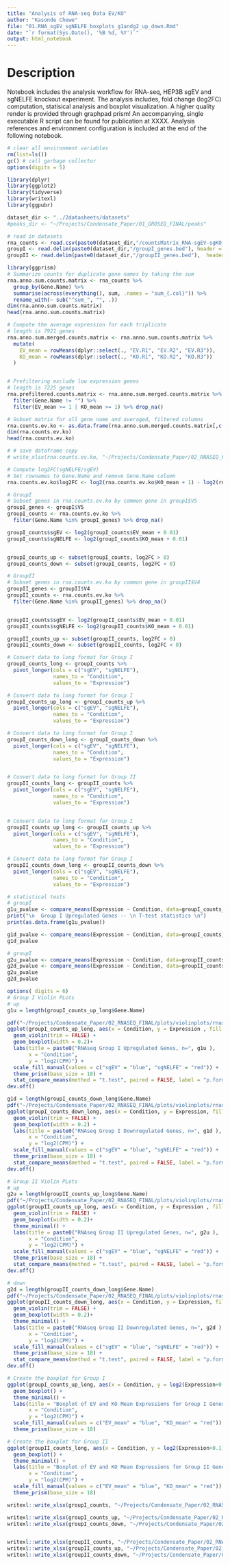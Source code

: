 ```yaml
---
title: "Analysis of RNA-seq Data EV/KO"
author: "Kasonde Chewe"
file: "01.RNA_sgEV_sgNELFE_boxplots_g1andg2_up_down.Rmd"
date: "`r format(Sys.Date(), '%B %d, %Y')`"
output: html_notebook
---
```


# Description
Notebook includes the analysis workflow for RNA-seq, HEP3B sgEV and sgNELFE knockout experiment.
The analysis includes, fold change (log2FC) computation, statisical analysis and boxplot visualization. 
A higher quality render is provided through graphpad prism!
An accompanying, single executable R script can be found for publication 
at XXXX. Analysis references and environment configuration is included at the 
end of the following notebook.


```r
# clear all environment variables
rm(list=ls())
gc() # call garbage collector 
options(digits = 5)
```





```r
library(dplyr)
library(ggplot2)
library(tidyverse)
library(writexl)
library(ggpubr)
```


```r
dataset_dir <- "../2datasheets/datasets"
#peaks_dir <- "~/Projects/Condensate_Paper/01_GROSEQ_FINAL/peaks"

# read in datasets
rna_counts <- read.csv(paste0(dataset_dir,"/countsMatrix_RNA-sgEV-sgKO_with_genes.csv"))
groupI <- read.delim(paste0(dataset_dir,"/groupI_genes.bed"), header = FALSE)
groupII <- read.delim(paste0(dataset_dir,"/groupII_genes.bed"),  header = FALSE)

```




```r

library(ggprism)
# Summarize counts for duplicate gene names by taking the sum
rna.anno.sum.counts.matrix <- rna_counts %>%
  group_by(Gene.Name) %>%
  summarise(across(everything(), sum, .names = "sum_{.col}")) %>%
  rename_with(~ sub("^sum_", "", .))
dim(rna.anno.sum.counts.matrix)
head(rna.anno.sum.counts.matrix)

# Compute the average expression for each triplicate
# length is 7921 genes
rna.anno.sum.merged.counts.matrix <- rna.anno.sum.counts.matrix %>%
  mutate(
    EV_mean = rowMeans(dplyr::select(., "EV.R1", "EV.R2", "EV.R3")),
    KO_mean = rowMeans(dplyr::select(., "KO.R1", "KO.R2", "KO.R3"))
  )


# Prefiltering exclude low expression genes 
# length is 7225 genes
rna.prefiltered.counts.matrix <- rna.anno.sum.merged.counts.matrix %>%
  filter(Gene.Name != "") %>%
  filter(EV_mean >= 1 | KO_mean >= 1) %>% drop_na()

# Subset matrix for all gene name and averaged, filtered columns 
rna.counts.ev.ko <- as.data.frame(rna.anno.sum.merged.counts.matrix[,c("Gene.Name", "EV_mean", "KO_mean")])
dim(rna.counts.ev.ko)
head(rna.counts.ev.ko)

# # save dataframe copy 
# write_xlsx(rna.counts.ev.ko, "~/Projects/Condensate_Paper/02_RNASEQ_FINAL/datasets/merged_countsMatrix_RNA-sgEV-sgKO_with_genes.xlsx")

# Compute log2FC(sgNELFE/sgEV) 
# Set rownames to Gene.Name and remove Gene.Name column
rna.counts.ev.ko$log2FC <- log2(rna.counts.ev.ko$KO_mean + 1) - log2(rna.counts.ev.ko$EV_mean + 1)
```


```r
# GroupI 
# Subset genes in rna.counts.ev.ko by common gene in groupI$V5
groupI_genes <- groupI$V5
groupI_counts <- rna.counts.ev.ko %>%
  filter(Gene.Name %in% groupI_genes) %>% drop_na()

groupI_counts$sgEV <- log2(groupI_counts$EV_mean + 0.01)
groupI_counts$sgNELFE <- log2(groupI_counts$KO_mean + 0.01)


groupI_counts_up <- subset(groupI_counts, log2FC > 0)
groupI_counts_down <- subset(groupI_counts, log2FC < 0)

# GroupII
# Subset genes in rna.counts.ev.ko by common gene in groupII$V4
groupII_genes <- groupII$V4
groupII_counts <- rna.counts.ev.ko %>%
  filter(Gene.Name %in% groupII_genes) %>% drop_na()


groupII_counts$sgEV <- log2(groupII_counts$EV_mean + 0.01)
groupII_counts$sgNELFE <- log2(groupII_counts$KO_mean + 0.01) 

groupII_counts_up <- subset(groupII_counts, log2FC > 0)
groupII_counts_down <- subset(groupII_counts, log2FC < 0)

# Convert data to long format for Group I
groupI_counts_long <- groupI_counts %>%
  pivot_longer(cols = c("sgEV", "sgNELFE"),
               names_to = "Condition",
               values_to = "Expression")

# Convert data to long format for Group I
groupI_counts_up_long <- groupI_counts_up %>%
  pivot_longer(cols = c("sgEV", "sgNELFE"),
               names_to = "Condition",
               values_to = "Expression")

# Convert data to long format for Group I
groupI_counts_down_long <- groupI_counts_down %>%
  pivot_longer(cols = c("sgEV", "sgNELFE"),
               names_to = "Condition",
               values_to = "Expression")


# Convert data to long format for Group II
groupII_counts_long <- groupII_counts %>%
  pivot_longer(cols = c("sgEV", "sgNELFE"),
               names_to = "Condition",
               values_to = "Expression")


# Convert data to long format for Group I
groupII_counts_up_long <- groupII_counts_up %>%
  pivot_longer(cols = c("sgEV", "sgNELFE"),
               names_to = "Condition",
               values_to = "Expression")

# Convert data to long format for Group I
groupII_counts_down_long <- groupII_counts_down %>%
  pivot_longer(cols = c("sgEV", "sgNELFE"),
               names_to = "Condition",
               values_to = "Expression")

```



```r
# statistical tests 
# groupI 
g1u_pvalue <- compare_means(Expression ~ Condition, data=groupI_counts_up_long, method = "t.test")
print("\n  Group I Upregulated Genes -- \n T-test statistics \n")
print(as.data.frame(g1u_pvalue))

g1d_pvalue <- compare_means(Expression ~ Condition, data=groupI_counts_down_long, method = "t.test")
g1d_pvalue

# groupI 
g2u_pvalue <- compare_means(Expression ~ Condition, data=groupII_counts_up_long, method = "t.test", p.adjust.method = "BH")
g2d_pvalue <- compare_means(Expression ~ Condition, data=groupII_counts_down_long, method = "t.test")
g2u_pvalue
g2d_pvalue


```


```r
options( digits = 6)
# Group I Violin PLots 
# up
g1u = length(groupI_counts_up_long$Gene.Name)

pdf("~/Projects/Condensate_Paper/02_RNASEQ_FINAL/plots/violinplots/rnaseq_violinPlots_groupI_upregulated_sgEV_sgNELFE.pdf")
ggplot(groupI_counts_up_long, aes(x = Condition, y = Expression , fill = Condition)) +
  geom_violin(trim = FALSE) +
  geom_boxplot(width = 0.2)+
  labs(title = paste0("RNAseq Group I Upregulated Genes, n=", g1u ),
       x = "Condition",
       y = "log2(CPM)") +
  scale_fill_manual(values = c("sgEV" = "blue", "sgNELFE" = "red")) + 
  theme_prism(base_size = 18) + 
  stat_compare_means(method = "t.test", paired = FALSE, label = "p.format") 
dev.off()

g1d = length(groupI_counts_down_long$Gene.Name)
pdf("~/Projects/Condensate_Paper/02_RNASEQ_FINAL/plots/violinplots/rnaseq_violinplots_groupI_downregulated_sgEV_sgNELFE.pdf")
ggplot(groupI_counts_down_long, aes(x = Condition, y = Expression, fill = Condition)) +
  geom_violin(trim = FALSE) +
  geom_boxplot(width = 0.2) +
  labs(title = paste0("RNAseq Group I Downregulated Genes, n=", g1d ),
       x = "Condition",
       y = "log2(CPM)") +
  scale_fill_manual(values = c("sgEV" = "blue", "sgNELFE" = "red")) + 
  theme_prism(base_size = 18) + 
  stat_compare_means(method = "t.test", paired = FALSE, label = "p.format")  # or paired = TRUE if it is paired data
dev.off()
```


```r
# Group II Violin PLots 
# up
g2u = length(groupII_counts_up_long$Gene.Name)
pdf("~/Projects/Condensate_Paper/02_RNASEQ_FINAL/plots/violinplots/rnaseq_violinPlots_groupII_upregulated_sgEV_sgNELFE.pdf")
ggplot(groupII_counts_up_long, aes(x = Condition, y = Expression , fill  = Condition)) +
  geom_violin(trim = FALSE) +
  geom_boxplot(width = 0.2)+
  theme_minimal() +
  labs(title = paste0("RNAseq Group II Upregulated Genes, n=", g2u ),
       x = "Condition",
       y = "log2(CPM)") +
  scale_fill_manual(values = c("sgEV" = "blue", "sgNELFE" = "red")) + 
  theme_prism(base_size = 18) + 
  stat_compare_means(method = "t.test", paired = FALSE, label = "p.format") 
dev.off()

# down 
g2d = length(groupII_counts_down_long$Gene.Name)
pdf("~/Projects/Condensate_Paper/02_RNASEQ_FINAL/plots/violinplots/rnaseq_violinplots_groupII_downregulated_sgEV_sgNELFE.pdf")
ggplot(groupII_counts_down_long, aes(x = Condition, y = Expression, fill = Condition)) +
  geom_violin(trim = FALSE) +
  geom_boxplot(width = 0.2)+
  theme_minimal() +
  labs(title = paste0("RNAseq Group II Downregulated Genes, n=", g2d ),
       x = "Condition",
       y = "log2(CPM)") +
  scale_fill_manual(values = c("sgEV" = "blue", "sgNELFE" = "red")) + 
  theme_prism(base_size = 18) + 
  stat_compare_means(method = "t.test", paired = FALSE, label = "p.format")
dev.off()
```



```r
# Create the boxplot for Group I
ggplot(groupI_counts_up_long, aes(x = Condition, y = log2(Expression+0.1) , color = Condition)) +
  geom_boxplot() +
  theme_minimal() +
  labs(title = "Boxplot of EV and KO Mean Expressions for Group I Genes",
       x = "Condition",
       y = "log2(CPM)") +
  scale_fill_manual(values = c("EV_mean" = "blue", "KO_mean" = "red")) + 
  theme_prism(base_size = 18)

# Create the boxplot for Group II
ggplot(groupII_counts_long, aes(x = Condition, y = log2(Expression+0.1), color = Condition)) +
  geom_boxplot() +
  theme_minimal() +
  labs(title = "Boxplot of EV and KO Mean Expressions for Group II Genes",
       x = "Condition",
       y = "log2(CPM)") +
  scale_fill_manual(values = c("EV_mean" = "blue", "KO_mean" = "red")) + 
  theme_prism(base_size = 18)
```




```r
writexl::write_xlsx(groupI_counts, "~/Projects/Condensate_Paper/02_RNASEQ_FINAL/datasets/group1.xlsx")

writexl::write_xlsx(groupI_counts_up, "~/Projects/Condensate_Paper/02_RNASEQ_FINAL/datasets/group1_up.xlsx")
writexl::write_xlsx(groupI_counts_down, "~/Projects/Condensate_Paper/02_RNASEQ_FINAL/datasets/group1_down.xlsx")


writexl::write_xlsx(groupII_counts, "~/Projects/Condensate_Paper/02_RNASEQ_FINAL/datasets/group2.xlsx")
writexl::write_xlsx(groupII_counts_up, "~/Projects/Condensate_Paper/02_RNASEQ_FINAL/datasets/group2_up.xlsx")
writexl::write_xlsx(groupII_counts_down, "~/Projects/Condensate_Paper/02_RNASEQ_FINAL/datasets/group2_down.xlsx")

```

